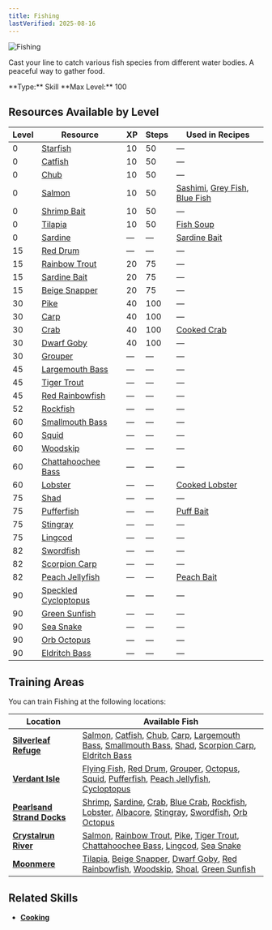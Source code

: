 ```yaml
---
title: Fishing
lastVerified: 2025-08-16
---
```


<div className="flex items-start gap-6 mb-8">
  <div className="flex-shrink-0">
    <img src="/assets/icons/fishing.png" alt="Fishing" className="w-24 h-24 border rounded-lg" />
  </div>
  <div className="flex-1">
    <div className="space-y-2">
      <p className="text-lg text-muted-foreground">Cast your line to catch various fish species from different water bodies. A peaceful way to gather food.</p>
      <div className="flex flex-wrap gap-4 text-sm">
        <span className="px-2 py-1 bg-green-100 dark:bg-green-900 rounded-md">
          **Type:** Skill
        </span>
        <span className="px-2 py-1 bg-purple-100 dark:bg-purple-900 rounded-md">
          **Max Level:** 100
        </span>
      </div>
    </div>
  </div>
</div>

## Resources Available by Level

| Level | Resource                                                                | XP  | Steps | Used in Recipes                                                                                                                         |
| ----- | ----------------------------------------------------------------------- | --- | ----- | --------------------------------------------------------------------------------------------------------------------------------------- |
| 0     | [Starfish](/docs/resources/individual/starfish)                         | 10  | 50    | —                                                                                                                                       |
| 0     | [Catfish](/docs/resources/individual/catfish)                           | 10  | 50    | —                                                                                                                                       |
| 0     | [Chub](/docs/resources/individual/chub)                                 | 10  | 50    | —                                                                                                                                       |
| 0     | [Salmon](/docs/resources/individual/salmon)                             | 10  | 50    | [Sashimi](/docs/items/individual/sashimi), [Grey Fish](/docs/items/individual/grey_fish), [Blue Fish](/docs/items/individual/blue_fish) |
| 0     | [Shrimp Bait](/docs/resources/individual/shrimp_bait)                   | 10  | 50    | —                                                                                                                                       |
| 0     | [Tilapia](/docs/resources/individual/tilapia)                           | 10  | 50    | [Fish Soup](#)                                                                                                                          |
| 0     | [Sardine](/docs/resources/individual/sardine)                           | —   | —     | [Sardine Bait](/docs/resources/individual/sardine_bait)                                                                                 |
| 15    | [Red Drum](/docs/resources/individual/red_drum)                         | —   | —     | —                                                                                                                                       |
| 15    | [Rainbow Trout](/docs/resources/individual/rainbow_trout)               | 20  | 75    | —                                                                                                                                       |
| 15    | [Sardine Bait](/docs/resources/individual/sardine_bait)                 | 20  | 75    | —                                                                                                                                       |
| 15    | [Beige Snapper](/docs/resources/individual/beige_snapper)               | 20  | 75    | —                                                                                                                                       |
| 30    | [Pike](/docs/resources/individual/pike)                                 | 40  | 100   | —                                                                                                                                       |
| 30    | [Carp](/docs/resources/individual/carp)                                 | 40  | 100   | —                                                                                                                                       |
| 30    | [Crab](/docs/resources/individual/crab)                                 | 40  | 100   | [Cooked Crab](/docs/items/individual/cooked_crab)                                                                                       |
| 30    | [Dwarf Goby](/docs/resources/individual/dwarf_goby)                     | 40  | 100   | —                                                                                                                                       |
| 30    | [Grouper](/docs/resources/individual/grouper)                           | —   | —     | —                                                                                                                                       |
| 45    | [Largemouth Bass](/docs/resources/individual/largemouth_bass)           | —   | —     | —                                                                                                                                       |
| 45    | [Tiger Trout](/docs/resources/individual/tiger_trout)                   | —   | —     | —                                                                                                                                       |
| 45    | [Red Rainbowfish](/docs/resources/individual/red_rainbowfish)           | —   | —     | —                                                                                                                                       |
| 52    | [Rockfish](/docs/resources/individual/rockfish)                         | —   | —     | —                                                                                                                                       |
| 60    | [Smallmouth Bass](/docs/resources/individual/smallmouth_bass)           | —   | —     | —                                                                                                                                       |
| 60    | [Squid](/docs/resources/individual/squid)                               | —   | —     | —                                                                                                                                       |
| 60    | [Woodskip](/docs/resources/individual/woodskip)                         | —   | —     | —                                                                                                                                       |
| 60    | [Chattahoochee Bass](/docs/resources/individual/chattahoochee_bass)     | —   | —     | —                                                                                                                                       |
| 60    | [Lobster](/docs/resources/individual/lobster)                           | —   | —     | [Cooked Lobster](/docs/items/individual/cooked_lobster)                                                                                 |
| 75    | [Shad](/docs/resources/individual/shad)                                 | —   | —     | —                                                                                                                                       |
| 75    | [Pufferfish](/docs/resources/individual/pufferfish)                     | —   | —     | [Puff Bait](/docs/resources/individual/puff_bait)                                                                                       |
| 75    | [Stingray](/docs/resources/individual/stingray)                         | —   | —     | —                                                                                                                                       |
| 75    | [Lingcod](/docs/resources/individual/lingcod)                           | —   | —     | —                                                                                                                                       |
| 82    | [Swordfish](/docs/resources/individual/swordfish)                       | —   | —     | —                                                                                                                                       |
| 82    | [Scorpion Carp](/docs/resources/individual/scorpion_carp)               | —   | —     | —                                                                                                                                       |
| 82    | [Peach Jellyfish](/docs/resources/individual/peach_jellyfish)           | —   | —     | [Peach Bait](/docs/resources/individual/peach_bait)                                                                                     |
| 90    | [Speckled Cycloptopus](/docs/resources/individual/speckled_cycloptopus) | —   | —     | —                                                                                                                                       |
| 90    | [Green Sunfish](/docs/resources/individual/green_sunfish)               | —   | —     | —                                                                                                                                       |
| 90    | [Sea Snake](/docs/resources/individual/sea_snake)                       | —   | —     | —                                                                                                                                       |
| 90    | [Orb Octopus](/docs/resources/individual/orb_octopus)                   | —   | —     | —                                                                                                                                       |
| 90    | [Eldritch Bass](/docs/resources/individual/eldritch_bass)               | —   | —     | —                                                                                                                                       |

## Training Areas

You can train Fishing at the following locations:

| Location                                                                  | Available Fish                                                                                                                                                                                                                                                                                                                                                                                                                                                                                     |
| ------------------------------------------------------------------------- | -------------------------------------------------------------------------------------------------------------------------------------------------------------------------------------------------------------------------------------------------------------------------------------------------------------------------------------------------------------------------------------------------------------------------------------------------------------------------------------------------- |
| **[Silverleaf Refuge](/docs/map/individual/silverleaf_refuge)**           | [Salmon](/docs/resources/individual/salmon), [Catfish](/docs/resources/individual/catfish), [Chub](/docs/resources/individual/chub), [Carp](/docs/resources/individual/carp), [Largemouth Bass](/docs/resources/individual/largemouth_bass), [Smallmouth Bass](/docs/resources/individual/smallmouth_bass), [Shad](/docs/resources/individual/shad), [Scorpion Carp](/docs/resources/individual/scorpion_carp), [Eldritch Bass](/docs/resources/individual/eldritch_bass)                          |
| **[Verdant Isle](/docs/map/individual/verdant_isle)**                     | [Flying Fish](/docs/resources/individual/flying_fish), [Red Drum](/docs/resources/individual/red_drum), [Grouper](/docs/resources/individual/grouper), [Octopus](/docs/resources/individual/octopus), [Squid](/docs/resources/individual/squid), [Pufferfish](/docs/resources/individual/pufferfish), [Peach Jellyfish](/docs/resources/individual/peach_jellyfish), [Cycloptopus](/docs/resources/individual/cycloptopus)                                                                         |
| **[Pearlsand Strand Docks](/docs/map/individual/pearlsand_strand_docks)** | [Shrimp](/docs/resources/individual/shrimp), [Sardine](/docs/resources/individual/sardine), [Crab](/docs/resources/individual/crab), [Blue Crab](/docs/resources/individual/blue_crab), [Rockfish](/docs/resources/individual/rockfish), [Lobster](/docs/resources/individual/lobster), [Albacore](/docs/resources/individual/albacore), [Stingray](/docs/resources/individual/stingray), [Swordfish](/docs/resources/individual/swordfish), [Orb Octopus](/docs/resources/individual/orb_octopus) |
| **[Crystalrun River](/docs/map/individual/crystalrun_river)**             | [Salmon](/docs/resources/individual/salmon), [Rainbow Trout](/docs/resources/individual/rainbow_trout), [Pike](/docs/resources/individual/pike), [Tiger Trout](/docs/resources/individual/tiger_trout), [Chattahoochee Bass](/docs/resources/individual/chattahoochee_bass), [Lingcod](/docs/resources/individual/lingcod), [Sea Snake](/docs/resources/individual/sea_snake)                                                                                                                      |
| **[Moonmere](/docs/map/individual/moonmere)**                             | [Tilapia](/docs/resources/individual/tilapia), [Beige Snapper](/docs/resources/individual/beige_snapper), [Dwarf Goby](/docs/resources/individual/dwarf_goby), [Red Rainbowfish](/docs/resources/individual/red_rainbowfish), [Woodskip](/docs/resources/individual/woodskip), [Shoal](/docs/resources/individual/shoal), [Green Sunfish](/docs/resources/individual/green_sunfish)                                                                                                                |

## Related Skills

- **[Cooking](/docs/skills/individual/cooking)**
